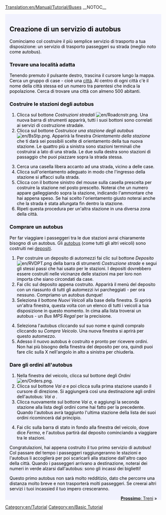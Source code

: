 [[Translation:en/Manual/Tutorial/Buses]]
{{it/Traduzione|Tutorial/Buses|85}}
__NOTOC__
{{en/Tabs|5|2
|Tutorial/It|1. Inizio<!--
-->|Tutorial/Autobus|2. Autobus<!--
-->|Tutorial/Treni/It |3. Treni<!--
-->|Tutorial/Aeroplani/It|4. Aeroplani<!--
-->|Tutorial/Conclusioni/It|5. Conclusioni}}
<div style="padding:.5em 1em 1em 1em; border-top:none; background-color:#f1f2fe; color:#000;">
{{it/Tutorial}}
==Creazione di un servizio di autobus==
Cominciamo col costruire il più semplice servizio di trasporto a tua disposizione: un servizio di trasporto passeggeri su strada (meglio noto come autobus).

===Trovare una località adatta===
Tenendo premuto il pulsante destro, trascina il cursore lungo la mappa. Cerca un gruppo di case - cioè una [[en/town|città]]. Al centro di ogni città  c'è il nome della città stessa ed un numero tra parentesi che indica la popolazione. Cerca di trovare una città con almeno 500 abitanti.
{{en/Phototable|[[File:en/tutorial bus 1.png|400px|Una città]]|Una città|none}}

===Costruire le stazioni degli autobus===
#Clicca sul bottone ''Costruzioni stradali'' [[File:en/Roadcnstr.png]]. Una nuova barra di strumenti apparirà, tutti i suoi bottoni sono correlati ai servizi di costruzione stradale.
#Clicca sul bottone ''Costruisce una stazione degli autobus''  [[File:en/BsStp.png]]. Apparirà la finestra ''Orientamento della stazione'' che ti darà sei possibili scelte di orientamento della tua nuova stazione. Le quattro più a sinistra sono stazioni terminali che costruirai a lato di una strada. Le due sulla destra sono stazioni di passaggio che puoi piazzare sopra la strada stessa.

{{en/Phototable|[[File:en/tutorial bus 2.png]]|Selezione di un orientamento e di una posizione.|none|6=:}}
<ol start="3">
<li>Cerca una casella libera accanto ad una strada, vicino a delle case. 
<li>Clicca sull'orientamento adeguato in modo che l'ingresso della stazione si affacci sulla strada.
<li>Clicca con il bottone sinistro del mouse sulla casella prescelta per costruire la stazione nel posto prescelto. Noterai che un numero appare galleggiando sopra la stazione, indicando l'ammontare che hai appena speso. Se hai scelto l'orientamento giusto noterai anche che la strada è stata allungata fin dentro la stazione.
<li>Ripeti questa procedura per un'altra stazione in una diversa zona della città.
</ol>
{{en/Phototable|[[File:en/tutorial bus 4.png|400px]]|Dopo la costruzione di entrambe le stazioni.|none|6=:}}

===Comprare un autobus===
Per far viaggiare i passeggeri tra le due stazioni avrai chiaramente bisogno di un autobus. Gli [[en/Manual/Buses|autobus]] (come tutti gli altri veicoli) sono costruiti nei [[en/depots|depositi]].
#Per costruire un deposito di automezzi fai clic sul bottone ''Deposito''  [[File:en/RVDPT.png]] della barra di strumenti ''Costruzione strade'' e segui gli stessi passi che hai usato per le stazioni. I depositi dovrebbero essere costruiti nelle vicinanze delle stazioni ma per loro non importa che siano circondati da case.
#Fai clic sul deposito appena costruito. Apparirà il menù del deposito con un riassunto di tutti gli automezzi ivi parcheggiati -  per ora nessuno. Compriamo un autobus dunque!
#Seleziona il bottone ''Nuovi Veicoli'' alla base della finestra. Si aprirà un'altra finestra, questa volta con un elenco di tutti i veicoli a tua disposizione in questo momento. In cima alla lista troverai un autobus - un ''Bus MPS Regal'' per la precisione.
{{en/Phototable|[[File:en/tutorial bus 5.png]]|Dentro il deposito...|none|6=:}}
<ol start="4">
<li>Seleziona l'autobus cliccando sul suo nome e quindi compralo cliccando su ''Compra Veicolo''. Una nuova finestra si aprirà per questo automezzo.
<li>Adesso il nuovo autobus è costruito e pronto per ricevere ordini. Non hai più bisogno della finestra del deposito per ora, quindi puoi fare clic sulla X nell'angolo in alto a sinistra per chiuderla.
</ol>

===Dare gli ordini all'autobus===
#Nella finestra del veicolo, clicca sul bottone degli ''Ordini'' [[File:en/Orders.png]].
#Clicca sul bottone ''Vai a'' e poi clicca sulla prima stazione usando il cursore di direzione. Si aggiungerà così una destinazione agli ordini dell'autobus: ''Vai a <nome della stazione>''.
#Clicca nuovamente sul bottone ''Vai a'', e aggiungi la seconda stazione alla lista degli ordini come hai fatto per la precedente. Quando l'autobus avrà taggiunto l'ultima stazione della lista dei suoi ordini ricomincerà dal principio.
{{en/Phototable|[[File:en/tutorial bus 6.png]]|Finestra degli ordini.|none|6=:}}
<ol start="4">
<li>Fai clic sulla barra di stato in fondo alla finestra del  veicolo, dove dice ''Fermo'', e l'autobus partirà dal deposito cominciando a viaggiare tra le stazioni.
</ol>
{{en/Phototable|[[File:en/Tutorial bus 7.png]]|Il tuo primo autobus sta per arrivare alla stazione.|none|6=:}}
Congratulazioni, hai appena costruito il tuo primo servizio di autobus! Col passare del tempo i passeggeri raggiungeranno le stazioni e l'autobus li accoglierà per poi scaricarli alla stazione dall'altro capo della città. Quando i passeggeri arrivano a destinazione, noterai dei numeri in verde alzarsi dall'autobus: sono gli incassi dei biglietti!

Questo primo autobus non sarà molto redditizio, dato che percorre una distanza molto breve e non trasporterà molti passeggeri. Se creerai altri servizi i tuoi incassied il tuo impero cresceranno.

<span style="float: right">[[it/Manual/Tutorial/Treni|'''Prossimo''': Treni]] &raquo;</span>
</div>
[[Category:en/Tutorial]]
[[Category:en/Basic Tutorial]]